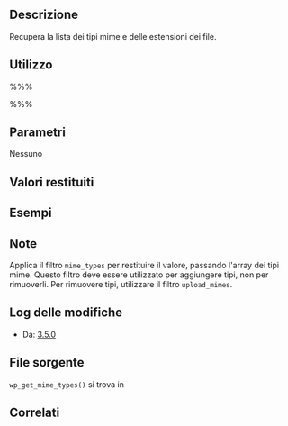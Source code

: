 {{Languages|
{{en|Function Reference/wp_get_mime_types}}
{{it|Riferimento funzioni/wp_get_mime_types}}
}}

== Descrizione ==
Recupera la lista dei tipi mime e delle estensioni dei file.

== Utilizzo ==

%%%<?php $mime_types = wp_get_mime_types(); ?>%%%

== Parametri ==

Nessuno

== Valori restituiti ==

{{it:Return||array|Array con i tipi mime in cui le chiavi sono le espressioni regolari delle estensioni dei file corrispondenti a quei tipi.}}

== Esempi ==

== Note ==
Applica il filtro <tt>mime_types</tt> per restituire il valore, passando l'array dei tipi mime. Questo filtro deve essere utilizzato per aggiungere tipi, non per rimuoverli. Per rimuovere tipi, utilizzare il filtro <tt>upload_mimes</tt>.

== Log delle modifiche ==

* Da: [[Version_3.5|3.5.0]]

== File sorgente ==

<tt>wp_get_mime_types()</tt> si trova in {{Trac|wp-includes/functions.php}}

== Correlati ==